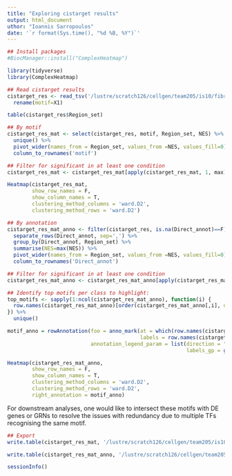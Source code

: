 ```yaml
---
title: "Exploring cistarget results"
output: html_document
uthor: "Ioannis Sarropoulos"
date: '`r format(Sys.time(), "%d %B, %Y")`'
---
```

```r
## Install packages
#BiocManager::install("ComplexHeatmap")
```

```r
library(tidyverse)
library(ComplexHeatmap)
```

```r
## Read cistarget results
cistarget_res <- read_tsv('/lustre/scratch126/cellgen/team205/is10/fibroblasts/bulk_stim/cistarget/enrichment_padj0.01/cistarget_res_df_NES0.1.txt') %>%
  rename(motif=X1)

table(cistarget_res$Region_set)

## By motif
cistarget_res_mat <- select(cistarget_res, motif, Region_set, NES) %>%
  unique() %>%
  pivot_wider(names_from = Region_set, values_from =NES, values_fill=0) %>%
  column_to_rownames('motif')

## Filter for significant in at least one condition
cistarget_res_mat <- cistarget_res_mat[apply(cistarget_res_mat, 1, max) >=3,]

Heatmap(cistarget_res_mat,  
        show_row_names = F,
        show_column_names = T,
        clustering_method_columns = 'ward.D2', 
        clustering_method_rows = 'ward.D2')
```

```r
## By annotation
cistarget_res_mat_anno <- filter(cistarget_res, is.na(Direct_annot)==F) %>%
  separate_rows(Direct_annot, sep=',') %>%
  group_by(Direct_annot, Region_set) %>%
  summarise(NES=max(NES)) %>%
  pivot_wider(names_from = Region_set, values_from =NES, values_fill=0) %>%
  column_to_rownames('Direct_annot')

## Filter for significant in at least one condition
cistarget_res_mat_anno <- cistarget_res_mat_anno[apply(cistarget_res_mat_anno, 1, max) >=3,]

## Identify top motifs per class to highlight:
top_motifs <- sapply(1:ncol(cistarget_res_mat_anno), function(i) {
  row.names(cistarget_res_mat_anno)[order(cistarget_res_mat_anno[,i], decreasing = T)][1]
}) %>%
  unique()

motif_anno = rowAnnotation(foo = anno_mark(at = which(row.names(cistarget_res_mat_anno) %in% top_motifs),
                                           labels = row.names(cistarget_res_mat_anno)[which(row.names(cistarget_res_mat_anno) %in% top_motifs)]), 
                           annotation_legend_param = list(direction = "horizontal",nrow = 1,
                                                          labels_gp = gpar(fontsize = 0.1), padding = unit(20, "mm")))

Heatmap(cistarget_res_mat_anno,  
        show_row_names = F,
        show_column_names = T,
        clustering_method_columns = 'ward.D2', 
        clustering_method_rows = 'ward.D2',
        right_annotation = motif_anno)
```

For downstream analyses, one would like to intersect these motifs with DE genes or GRNs to resolve the issues with redundancy due to multiple TFs recognising the same motif.

```r
## Export
write.table(cistarget_res_mat, '/lustre/scratch126/cellgen/team205/is10/fibroblasts/bulk_stim/cistarget/enrichment_padj0.01/cistarget_res_df_NES0.1_motif_matrix.txt', row.names = T, col.names = T, sep = '\t', quote = F)

write.table(cistarget_res_mat_anno, '/lustre/scratch126/cellgen/team205/is10/fibroblasts/bulk_stim/cistarget/enrichment_padj0.01/cistarget_res_df_NES0.1_TF_matrix.txt', row.names = T, col.names = T, sep = '\t', quote = F)
```

```r
sessionInfo()
```

